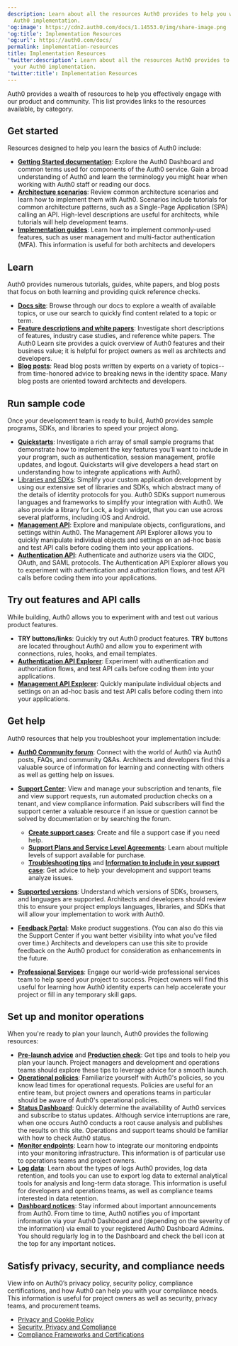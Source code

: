 ```yaml
---
description: Learn about all the resources Auth0 provides to help you with your
  Auth0 implementation.
'og:image': https://cdn2.auth0.com/docs/1.14553.0/img/share-image.png
'og:title': Implementation Resources
'og:url': https://auth0.com/docs/
permalink: implementation-resources
title: Implementation Resources
'twitter:description': Learn about all the resources Auth0 provides to help you with
  your Auth0 implementation.
'twitter:title': Implementation Resources
---
```

Auth0 provides a wealth of resources to help you effectively engage with our product and community. This list provides links to the resources available, by category.

## Get started

Resources designed to help you learn the basics of Auth0 include:

* [**Getting Started documentation**](/get-started): Explore the <Tooltip tip="Auth0 Dashboard: Auth0's main product to configure your services." cta="View Glossary" href="/glossary?term=Auth0+Dashboard">Auth0 Dashboard</Tooltip> and common terms used for components of the Auth0 service. Gain a broad understanding of Auth0 and learn the terminology you might hear when working with Auth0 staff or reading our docs.
* [**Architecture scenarios**](/get-started/architecture-scenarios): Review common architecture scenarios and learn how to implement them with Auth0. Scenarios include tutorials for common architecture patterns, such as a Single-Page Application (SPA) calling an API. High-level descriptions are useful for architects, while tutorials will help development teams.
* [**Implementation guides**](/): Learn how to implement commonly-used features, such as user management and <Tooltip tip="Multi-factor authentication (MFA): User authentication process that uses a factor in addition to username and password such as a code via SMS." cta="View Glossary" href="/glossary?term=multi-factor+authentication">multi-factor authentication</Tooltip> (MFA). This information is useful for both architects and developers

## Learn

Auth0 provides numerous tutorials, guides, white papers, and blog posts that focus on both learning and providing quick reference checks.

* [**Docs site**](/): Browse through our docs to explore a wealth of available topics, or use our search to quickly find content related to a topic or term.
* [**Feature descriptions and white papers**](https://auth0.com/learn/): Investigate short descriptions of features, industry case studies, and reference white papers. The Auth0 Learn site provides a quick overview of Auth0 features and their business value; it is helpful for project owners as well as architects and developers.
* [**Blog posts**](https://auth0.com/blog/): Read blog posts written by experts on a variety of topics--from time-honored advice to breaking news in the identity space. Many blog posts are oriented toward architects and developers.

## Run sample code

Once your development team is ready to build, Auth0 provides sample programs, SDKs, and libraries to speed your project along.

* [**Quickstarts**](/quickstarts): Investigate a rich array of small sample programs that demonstrate how to implement the key features you’ll want to include in your program, such as authentication, session management, profile updates, and logout. Quickstarts will give developers a head start on understanding how to integrate applications with Auth0.
* [Libraries and SDKs](/libraries): Simplify your custom application development by using our extensive set of libraries and SDKs, which abstract many of the details of identity protocols for you. Auth0 SDKs support numerous languages and frameworks to simplify your integration with Auth0. We also provide a library for Lock, a login widget, that you can use across several platforms, including iOS and Android.
* [**Management API**](https://auth0.com/docs/api/management/v2): Explore and manipulate objects, configurations, and settings within Auth0. The <Tooltip tip="Management API: A product to allow customers to perform administrative tasks." cta="View Glossary" href="/glossary?term=Management+API">Management API</Tooltip> Explorer allows you to quickly manipulate individual objects and settings on an ad-hoc basis and test API calls before coding them into your applications.
* [**Authentication API**](https://auth0.com/docs/api/authentication): Authenticate and authorize users via the OIDC, <Tooltip tip="OAuth 2.0: Authorization framework that defines authorization protocols and workflows." cta="View Glossary" href="/glossary?term=OAuth">OAuth</Tooltip>, and <Tooltip tip="OAuth 2.0: Authorization framework that defines authorization protocols and workflows." cta="View Glossary" href="/glossary?term=SAML">SAML</Tooltip> protocols. The Authentication API Explorer allows you to experiment with authentication and <Tooltip tip="Authorization Flow: Authorization grant (or workflow) specified in the OAuth 2.0 framework." cta="View Glossary" href="/glossary?term=authorization+flows">authorization flows</Tooltip>, and test API calls before coding them into your applications.

## Try out features and API calls

While building, Auth0 allows you to experiment with and test out various product features.

* **TRY buttons/links**: Quickly try out Auth0 product features. **TRY** buttons are located throughout Auth0 and allow you to experiment with connections, rules, hooks, and email templates.
* [**Authentication API Explorer**](https://auth0.com/docs/api/authentication#introduction): Experiment with authentication and authorization flows, and test API calls before coding them into your applications.
* [**Management API Explorer**](https://auth0.com/docs/api/management/v2): Quickly manipulate individual objects and settings on an ad-hoc basis and test API calls before coding them into your applications.

## Get help

Auth0 resources that help you troubleshoot your implementation include:

* [**Auth0 Community forum**](https://community.auth0.com/): Connect with the world of Auth0 via Auth0 posts, FAQs, and community Q&As. Architects and developers find this a valuable source of information for learning and connecting with others as well as getting help on issues.
* [**Support Center**](https://support.auth0.com/): View and manage your subscription and tenants, file and view support requests, run automated production checks on a tenant, and view compliance information. Paid subscribers will find the support center a valuable resource if an issue or question cannot be solved by documentation or by searching the forum.

  + [**Create support cases**](/troubleshoot/customer-support/open-and-manage-support-tickets): Create and file a support case if you need help.
  + [**Support Plans and Service Level Agreements**](/troubleshoot/customer-support#defect-responses): Learn about multiple levels of support available for purchase.
  + [**Troubleshooting tips**](/deploy-monitor/deploy-private-cloud/private-cloud-on-aws#what-to-check-before-logging-an-issue) and [**Information to include in your support case**](/deploy-monitor/deploy-private-cloud/private-cloud-on-aws#information-to-provide-when-logging-an-issue): Get advice to help your development and support teams analyze issues.
* [**Supported versions**](/troubleshoot/customer-support/product-support-matrix): Understand which versions of SDKs, browsers, and languages are supported. Architects and developers should review this to ensure your project employs languages, libraries, and SDKs that will allow your implementation to work with Auth0.
* [**Feedback Portal**](https://auth0.com/feedback): Make product suggestions. (You can also do this via the Support Center if you want better visibility into what you’ve filed over time.) Architects and developers can use this site to provide feedback on the Auth0 product for consideration as enhancements in the future.
* [**Professional Services**](/get-started/professional-services): Engage our world-wide professional services team to help speed your project to success. Project owners will find this useful for learning how Auth0 identity experts can help accelerate your project or fill in any temporary skill gaps.

## Set up and monitor operations

When you're ready to plan your launch, Auth0 provides the following resources:

* [**Pre-launch advice**](/deploy-monitor/pre-deployment-checks) and [**Production check**](/deploy-monitor/pre-deployment-checks/how-to-run-production-checks): Get tips and tools to help you plan your launch. Project managers and development and operations teams should explore these tips to leverage advice for a smooth launch.
* [**Operational policies**](/troubleshoot/customer-support/operational-policies): Familiarize yourself with Auth0's policies, so you know lead times for operational requests. Policies are useful for an entire team, but project owners and operations teams in particular should be aware of Auth0's operational policies.
* [**Status Dashboard**](https://status.auth0.com/): Quickly determine the availability of Auth0 services and subscribe to status updates. Although service interruptions are rare, when one occurs Auth0 conducts a root cause analysis and publishes the results on this site. Operations and support teams should be familiar with how to check Auth0 status.
* [**Monitor endpoints**](/deploy-monitor): Learn how to integrate our monitoring endpoints into your monitoring infrastructure. This information is of particular use to operations teams and project owners.
* [**Log data**](/deploy-monitor/logs): Learn about the types of logs Auth0 provides, log data retention, and tools you can use to export log data to external analytical tools for analysis and long-term data storage. This information is useful for developers and operations teams, as well as compliance teams interested in data retention.
* [**Dashboard notices**](/get-started/architecture-scenarios/business-to-consumer/operations#notifications): Stay informed about important announcements from Auth0. From time to time, Auth0 notifies you of important information via your Auth0 Dashboard and (depending on the severity of the information) via email to your registered Auth0 Dashboard Admins. You should regularly log in to the Dashboard and check the bell icon at the top for any important notices.

## Satisfy privacy, security, and compliance needs

View info on Auth0’s privacy policy, security policy, compliance certifications, and how Auth0 can help you with your compliance needs. This information is useful for project owners as well as security, privacy teams, and procurement teams.

* [Privacy and Cookie Policy](https://auth0.com/privacy)
* [Security, Privacy and Compliance](https://auth0.com/security/)
* [Compliance Frameworks and Certifications](/secure/data-privacy-and-compliance)